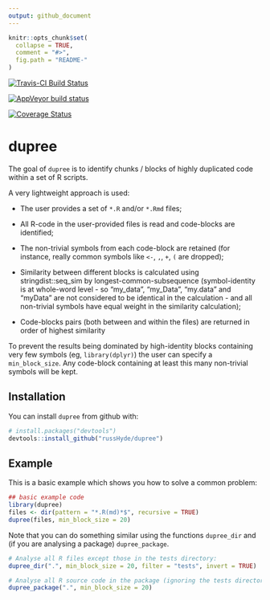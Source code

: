 ```yaml
---
output: github_document
---
```


<!-- README.md is generated from README.Rmd. Please edit the latter -->

```r
knitr::opts_chunk$set(
  collapse = TRUE,
  comment = "#>",
  fig.path = "README-"
)
```

<!-- badges: start -->
[![Travis-CI Build Status](
  https://travis-ci.org/russHyde/dupree.svg?branch=master
  )
](
  https://travis-ci.org/russHyde/dupree
)

[![AppVeyor build status](
  https://ci.appveyor.com/api/projects/status/github/russHyde/dupree?branch=master&svg=true
)](
  https://ci.appveyor.com/project/russHyde/dupree
)

[![Coverage Status](
  https://img.shields.io/codecov/c/github/russHyde/dupree/master.svg
)](
  https://codecov.io/github/russHyde/dupree?branch=master
)

<!-- badges: end -->

# dupree

The goal of `dupree` is to identify chunks / blocks of highly duplicated code
within a set of R scripts.

A very lightweight approach is used:

- The user provides a set of `*.R` and/or `*.Rmd` files;

- All R-code in the user-provided files is read and code-blocks are identified;

- The non-trivial symbols from each code-block are retained (for instance,
really common symbols like `<-`, `,`, `+`, `(` are dropped);

- Similarity between different blocks is calculated using stringdist::seq_sim
by longest-common-subsequence (symbol-identity is at whole-word level - so
"my_data", "my_Data", "my.data" and "myData" are not considered to be identical
in the calculation - and all non-trivial symbols have equal weight in the
similarity calculation);

- Code-blocks pairs (both between and within the files) are returned in order
of highest similarity

To prevent the results being dominated by high-identity blocks containing very
few symbols (eg, `library(dplyr)`) the user can specify a `min_block_size`. Any
code-block containing at least this many non-trivial symbols will be kept.

## Installation

You can install `dupree` from github with:

```r
# install.packages("devtools")
devtools::install_github("russHyde/dupree")
```

## Example

This is a basic example which shows you how to solve a common problem:

```r
## basic example code
library(dupree)
files <- dir(pattern = "*.R(md)*$", recursive = TRUE)
dupree(files, min_block_size = 20)
```

Note that you can do something similar using the functions `dupree_dir` and
(if you are analysing a package) `dupree_package`.

```r
# Analyse all R files except those in the tests directory:
dupree_dir(".", min_block_size = 20, filter = "tests", invert = TRUE)
```

```r
# Analyse all R source code in the package (ignoring the tests directory)
dupree_package(".", min_block_size = 20)
```
